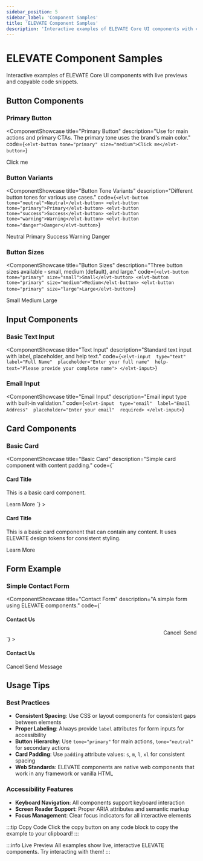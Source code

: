```yaml
---
sidebar_position: 5
sidebar_label: 'Component Samples'
title: 'ELEVATE Component Samples'
description: 'Interactive examples of ELEVATE Core UI components with copyable code'
---
```



# ELEVATE Component Samples

Interactive examples of ELEVATE Core UI components with live previews and copyable code snippets.

## Button Components

### Primary Button
<ComponentShowcase
  title="Primary Button"
  description="Use for main actions and primary CTAs. The primary tone uses the brand's main color."
  code={`<elvt-button tone="primary" size="medium">Click me</elvt-button>`}
>
  <ElvtButton tone="primary" size="medium">Click me</ElvtButton>
</ComponentShowcase>

### Button Variants
<ComponentShowcase
  title="Button Tone Variants"
  description="Different button tones for various use cases."
  code={`<elvt-button tone="neutral">Neutral</elvt-button>
<elvt-button tone="primary">Primary</elvt-button>
<elvt-button tone="success">Success</elvt-button>
<elvt-button tone="warning">Warning</elvt-button>
<elvt-button tone="danger">Danger</elvt-button>`}
>
  <div style={{display: 'flex', gap: '0.5rem', flexWrap: 'wrap'}}>
    <ElvtButton tone="neutral">Neutral</ElvtButton>
    <ElvtButton tone="primary">Primary</ElvtButton>
    <ElvtButton tone="success">Success</ElvtButton>
    <ElvtButton tone="warning">Warning</ElvtButton>
    <ElvtButton tone="danger">Danger</ElvtButton>
  </div>
</ComponentShowcase>

### Button Sizes
<ComponentShowcase
  title="Button Sizes"
  description="Three button sizes available - small, medium (default), and large."
  code={`<elvt-button tone="primary" size="small">Small</elvt-button>
<elvt-button tone="primary" size="medium">Medium</elvt-button>
<elvt-button tone="primary" size="large">Large</elvt-button>`}
>
  <div style={{display: 'flex', gap: '1rem', alignItems: 'center'}}>
    <ElvtButton tone="primary" size="small">Small</ElvtButton>
    <ElvtButton tone="primary" size="medium">Medium</ElvtButton>
    <ElvtButton tone="primary" size="large">Large</ElvtButton>
  </div>
</ComponentShowcase>

## Input Components

### Basic Text Input
<ComponentShowcase
  title="Text Input"
  description="Standard text input with label, placeholder, and help text."
  code={`<elvt-input 
  type="text" 
  label="Full Name" 
  placeholder="Enter your full name" 
  help-text="Please provide your complete name">
</elvt-input>`}
>
  <div style={{width: '300px'}}>
    <ElvtInput
      type="text"
      label="Full Name"
      placeholder="Enter your full name"
      helpText="Please provide your complete name"
    />
  </div>
</ComponentShowcase>

### Email Input
<ComponentShowcase
  title="Email Input"
  description="Email input type with built-in validation."
  code={`<elvt-input 
  type="email" 
  label="Email Address" 
  placeholder="Enter your email" 
  required>
</elvt-input>`}
>
  <div style={{width: '300px'}}>
    <ElvtInput
      type="email"
      label="Email Address"
      placeholder="Enter your email"
      helpText="We'll never share your email"
      required
    />
  </div>
</ComponentShowcase>

## Card Components

### Basic Card
<ComponentShowcase
  title="Basic Card"
  description="Simple card component with content padding."
  code={`<elvt-card padding="l">
  <h4>Card Title</h4>
  <p>This is a basic card component.</p>
  <elvt-button tone="primary">Learn More</elvt-button>
</elvt-card>`}
>
  <div style={{maxWidth: '400px'}}>
    <ElvtCard padding="l">
      <h4 style={{marginTop: 0, marginBottom: '1rem'}}>Card Title</h4>
      <p style={{margin: '0 0 1rem 0'}}>
        This is a basic card component that can contain any content.
        It uses ELEVATE design tokens for consistent styling.
      </p>
      <ElvtButton tone="primary" size="medium">Learn More</ElvtButton>
    </ElvtCard>
  </div>
</ComponentShowcase>

## Form Example

### Simple Contact Form
<ComponentShowcase
  title="Contact Form"
  description="A simple form using ELEVATE components."
  code={`<elvt-card padding="l">
  <h4>Contact Us</h4>
  <elvt-input type="text" label="Name" placeholder="Your name"></elvt-input>
  <elvt-input type="email" label="Email" placeholder="your@email.com"></elvt-input>
  <div style="display: flex; gap: 0.5rem; justify-content: flex-end; margin-top: 1rem;">
    <elvt-button tone="neutral">Cancel</elvt-button>
    <elvt-button tone="primary">Send</elvt-button>
  </div>
</elvt-card>`}
>
  <div style={{maxWidth: '400px'}}>
    <ElvtCard padding="l">
      <h4 style={{margin: '0 0 1rem 0'}}>Contact Us</h4>
      <div style={{marginBottom: '1rem'}}>
        <ElvtInput
          type="text"
          label="Full Name"
          placeholder="Enter your name"
          required
        />
      </div>
      <div style={{marginBottom: '1rem'}}>
        <ElvtInput
          type="email"
          label="Email"
          placeholder="your@email.com"
          required
        />
      </div>
      <div style={{display: 'flex', gap: '0.5rem', justifyContent: 'flex-end'}}>
        <ElvtButton tone="neutral">Cancel</ElvtButton>
        <ElvtButton tone="primary">Send Message</ElvtButton>
      </div>
    </ElvtCard>
  </div>
</ComponentShowcase>

## Usage Tips

### Best Practices
- **Consistent Spacing**: Use CSS or layout components for consistent gaps between elements
- **Proper Labeling**: Always provide `label` attributes for form inputs for accessibility
- **Button Hierarchy**: Use `tone="primary"` for main actions, `tone="neutral"` for secondary actions
- **Card Padding**: Use `padding` attribute values: `s`, `m`, `l`, `xl` for consistent spacing
- **Web Standards**: ELEVATE components are native web components that work in any framework or vanilla HTML

### Accessibility Features
- **Keyboard Navigation**: All components support keyboard interaction
- **Screen Reader Support**: Proper ARIA attributes and semantic markup
- **Focus Management**: Clear focus indicators for all interactive elements

:::tip Copy Code
Click the copy button on any code block to copy the example to your clipboard!
:::

:::info Live Preview
All examples show live, interactive ELEVATE components. Try interacting with them!
:::